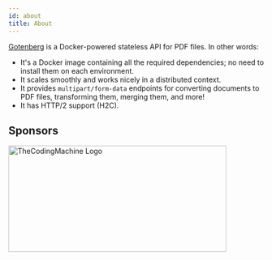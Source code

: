 ```yaml
---
id: about
title: About
---
```


[Gotenberg](https://github.com/gotenberg/gotenberg) is a Docker-powered stateless API for PDF files. In other words:

* It's a Docker image containing all the required dependencies; no need to install them on each environment.
* It scales smoothly and works nicely in a distributed context.
* It provides `multipart/form-data` endpoints for converting documents to PDF files, transforming them, merging them, and more!
* It has HTTP/2 support (H2C).

## Sponsors

<div className="text--center">
<a href="https://thecodingmachine.com" target="_blank">
<img src="https://user-images.githubusercontent.com/8983173/130324668-9d6e7b35-53a3-49c7-a574-38190d2bd6b0.png" alt="TheCodingMachine Logo" width="429" height="210" />
</a>
</div>